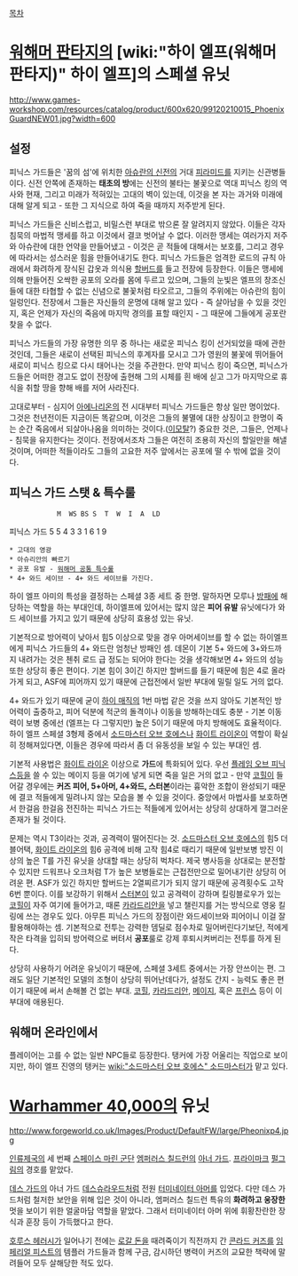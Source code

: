 [[목차]] 

= [[워해머 판타지]]의 [wiki:"하이 엘프(워해머 판타지)" 하이 엘프]의 스페셜 유닛 =
http://www.games-workshop.com/resources/catalog/product/600x620/99120210015_PhoenixGuardNEW01.jpg?width=600

== 설정 ==
피닉스 가드들은 '꿈의 섬'에 위치한 [[아슈란의 신전]]의 거대 [[피라미드]]를 지키는 신관병들이다. 신전 안쪽에 존재하는 '''태초의 방'''에는 신전의 불타는 불꽃으로 역대 피닉스 킹의 역사와 현재, 그리고 미래가 적혀있는 고대의 벽이 있는데, 이것을 본 자는 과거와 미래에 대해 알게 되고 - 또한 그 지식으로 하여 죽을 때까지 저주받게 된다. 

피닉스 가드들은 신비스럽고, 비밀스런 부대로 밖으론 잘 알려지지 않았다. 이들은 각자 침묵의 마법적 맹세를 하고 이것에서 결코 벗어날 수 없다. 이러한 맹세는 여러가지 저주와 아슈란에 대한 언약을 만들어냈고 - 이것은 곧 적들에 대해서는 보호를, 그리고 경우에 따라서는 성스러운 힘을 만들어내기도 한다. 피닉스 가드들은 엄격한 로드의 규칙 아래에서 화려하게 장식된 갑옷과 의식용 [[할버드]]를 들고 전장에 등장한다. 이들은 맹세에 의해 만들어진 오싹한 공포의 오라를 몸에 두르고 있으며, 그들의 눈빛은 엘프의 창조신들에 대한 타협할 수 없는 신념으로 불꽃처럼 타오르고, 그들의 주위에는 아슈란의 힘이 일렁인다. 전장에서 그들은 자신들의 운명에 대해 알고 있다 - 즉 살아남을 수 있을 것인지, 혹은 언제가 자신의 죽음에 마지막 경의를 표할 때인지 - 그 때문에 그들에게 공포란 찾을 수 없다. 

피닉스 가드들의 가장 유명한 의무 중 하나는 새로운 피닉스 킹이 선거되었을 때에 관한 것인데, 그들은 새로이 선택된 피닉스의 후계자를 모시고 그가 영원의 불꽃에 뛰어들어 새로이 피닉스 킹으로 다시 태어나는 것을 주관한다. 만약 피닉스 킹이 죽으면, 피닉스가드들은 어떠한 경고도 없이 전장에 출현해 그의 시체를 흰 배에 싣고 그가 마지막으로 휴식을 취할 땅을 향해 배를 저어 사라진다. 

고대로부터 - 심지어 [[아에나리온]]의 전 시대부터 피닉스 가드들은 항상 일만 명이었다. 그것은 천년전이든 지금이든 똑같으며, 이것은 그들의 불멸에 대한 상징이고 한명이 죽는 순간 죽음에서 되살아나옴을 의미하는 것이다.([[이모탈]]?) 중요한 것은, 그들은, 언제나 - 침묵을 유지한다는 것이다. 전장에서조차 그들은 여전히 조용히 자신의 할일만을 해낼 것이며, 어떠한 적들이라도 그들의 고요한 저주 앞에서는 공포에 떨 수 밖에 없을 것이다. 

== 피닉스 가드 스탯 & 특수룰 ==
             M  WS BS S  T  W  I  A  LD
피닉스 가드    5  5  4  3  3  1  6  1  9
 * 고대의 영광
 * 아슈리안의 빠르기
 * 공포 유발 - [[워해머 공통 특수룰]]
 * 4+ 와드 세이브 - 4+ 와드 세이브를 가진다. 

하이 엘프 아미의 특성을 결정하는 스페셜 3종 세트 중 한명. 말하자면 모루나 [[방패]]에 해당하는 역할을 하는 부대인데, 하이엘프에 있어서는 많지 않은 '''피어 유발''' 유닛에다가 와드 세이브를 가지고 있기 때문에 상당히 효용성 있는 유닛. 

기본적으로 방어력이 낮아서 힘5 이상으로 맞을 경우 아머세이브를 할 수 없는 하이엘프에게 피닉스 가드들의 4+ 와드란 엄청난 방패인 셈. 데몬이 기본 5+ 와드에 3+와드까지 내려가는 것은 첸취 로드 급 정도는 되어야 한다는 것을 생각해보면 4+ 와드의 성능 또한 상당히 좋은 편이다. 기본 힘이 3이긴 하지만 할버드를 들기 때문에 힘은 4로 올라가게 되고, ASF에 피어까지 있기 때문에 근접전에서 일반 부대에 밀릴 일도 거의 없다. 

4+ 와드가 있기 때문에 굳이 [[하이 매직]]의 1번 마법 같은 것을 쓰지 않아도 기본적인 방어력이 출중하고, 피어 덕분에 적군의 돌격이나 이동을 방해하는데도 충분 - 기본 이동력이 보병 중에선 (엘프는 다 그렇지만) 높은 5이기 때문에 마치 방해에도 효율적이다. 하이 엘프 스페셜 3형제 중에서 [[소드마스터 오브 호에스]]나 [[화이트 라이온]]이 역할이 확실히 정해져있다면, 이들은 경우에 따라서 좀 더 유동성을 보일 수 있는 부대인 셈.

기본적 사용법은 [[화이트 라이온]] 이상으로 '''가드'''에 특화되어 있다. 우선 [[플레임 오브 피닉스]]등을 쓸 수 있는 메이지 등을 여기에 넣게 되면 죽을 일은 거의 없고 - 만약 [[코힐]]이 들어갈 경우에는 '''커즈 피어, 5+아머, 4+와드, 스터본'''이라는 흉악한 조합이 완성되기 때문에 결코 적들에게 밀려나지 않는 모습을 볼 수 있을 것이다. 중앙에서 마법사를 보호하면서 한걸음 한걸음 전진하는 피닉스 가드는 적들에게 있어서는 상당히 상대하게 껄그러운 존재가 될 것이다. 

문제는 역시 T3이라는 것과, 공격력이 떨어진다는 것. [[소드마스터 오브 호에스]]의 힘5 더블어택, [[화이트 라이온]]의 힘6 공격에 비해 고작 힘4로 때리기 때문에 일반보병 방진 이상의 높은 T를 가진 유닛을 상대할 때는 상당히 벅차다. 제국 병사등을 상대로는 분전할 수 있지만 드워프나 오크처럼 T가 높은 보병들로는 근접전만으로 밀어내기란 상당히 어려운 편. ASF가 있긴 하지만 할버드는 2열찌르기가 되지 않기 때문에 공격횟수도 고작 6번 뿐이다.
이를 보강하기 위해서 [[스터본]]이 있고 공격력이 강하며 킬링블로우가 있는 [[코힐]]이 자주 여기에 들어가고, 때론 [[카라드리안]]을 넣고 챌린지를 거는 방식으로 영웅 킬링에 쓰는 경우도 있다. 아무튼 피닉스 가드의 장점이란 와드세이브와 피어이니 이걸 잘 활용해야하는 셈. 기본적으로 전투는 강력한 뎀딜로 점수차로 밀어버린다기보단, 적에게 작은 타격을 입히되 방어력으로 버텨서 '''공포'''룰로 강제 후퇴시켜버리는 전투를 하게 된다. 

상당히 사용하기 어려운 유닛이기 때문에, 스페셜 3세트 중에서는 가장 안쓰이는 편. 그래도 일단 기본적인 모델의 조형이 상당히 뛰어난데다가, 설정도 간지 - 능력도 좋은 편이기 때문에 써서 손해볼 건 없는 부대. [[코힐]], [[카라드리안]], [[메이지]], 혹은 [[프린스]] 등이 이 부대에 애용된다. 

== 워해머 온라인에서 ==
플레이어는 고를 수 없는 일반 NPC들로 등장한다. 탱커에 가장 어울리는 직업으로 보이지만, 하이 엘프 진영의 탱커는 [[wiki:"소드마스터 오브 호에스" 소드마스터]]가 맡고 있다.

= [[Warhammer 40,000]]의 유닛 =
http://www.forgeworld.co.uk/Images/Product/DefaultFW/large/Pheonixp4.jpg

[[인류제국]]의 세 번째 [[스페이스 마린 군단]] [[엠퍼러스 칠드런]]의 [[아너 가드]]. [[프라이마크]] [[펄그림]]의 경호를 맡았다.

[[데스 가드]]의 아너 가드 [[데스슈라우드]]처럼 전원 [[터미네이터 아머]]를 입었다. 다만 데스 가드처럼 철저한 보안을 위해 입은 것이 아니라, 엠퍼러스 칠드런 특유의 '''화려하고 웅장한''' 멋을 보이기 위한 얼굴마담 역할을 맡았다. 그래서 터미네이터 아머 위에 휘황찬란한 장식과 훈장 등이 가득했다고 한다.

[[호루스 헤러시]]가 일어나기 전에는 [[로갈 돈]]을 때려죽이기 직전까지 간 [[콘라드 커즈]]를 [[임페리얼 피스트]]의 템플러 가드들과 함께 구금, 감시하던 병력이 커즈의 교묘한 책략에 말려들어 모두 살해당한 적도 있다.
